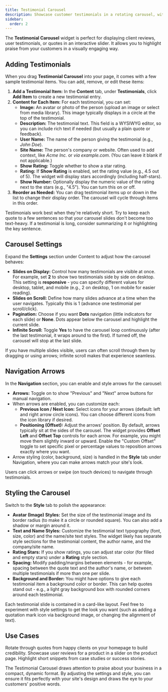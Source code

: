 ```yaml
---
title: Testimonial Carousel
description: Showcase customer testimonials in a rotating carousel, with options for images, names, ratings, and more.
sidebar:
  order: 2
---
```



The **Testimonial Carousel** widget is perfect for displaying client reviews, user testimonials, or quotes in an interactive slider. It allows you to highlight praise from your customers in a visually engaging way.

## Adding Testimonials

When you drag **Testimonial Carousel** into your page, it comes with a few sample testimonial items. You can add, remove, or edit these items:

<Steps>

1. **Add a Testimonial Item:** In the **Content** tab, under **Testimonials**, click **Add Item** to create a new testimonial entry.
2. **Content for Each Item:** For each testimonial, you can set:
   - **Image:** An avatar or photo of the person (upload an image or select from media library). This image typically displays in a circle at the top of the testimonial.
   - **Description:** The testimonial text. This field is a WYSIWYG editor, so you can include rich text if needed (but usually a plain quote or feedback).
   - **User Name:** The name of the person giving the testimonial (e.g., *John Doe*).
   - **Site Name:** The person's company or website. Often used to add context, like *Acme Inc.* or *via example.com*. (You can leave it blank if not applicable.)
   - **Show Rating:** Toggle whether to show a star rating.
   - **Rating:** If **Show Rating** is enabled, set the rating value (e.g., 4.5 out of 5). The widget will display stars accordingly (including half-stars).
   - **Show Number:** Optionally display the numeric value of the rating next to the stars (e.g., "4.5"). You can turn this on or off.
3. **Reorder as Needed:** You can drag testimonial items up or down in the list to change their display order. The carousel will cycle through items in this order.

</Steps>

<Aside type="note" title="Tip: Keep It Concise">
Testimonials work best when they're relatively short. Try to keep each quote to a few sentences so that your carousel slides don't become too text-heavy. If a testimonial is long, consider summarizing it or highlighting the key sentence.
</Aside>

## Carousel Settings

Expand the **Settings** section under Content to adjust how the carousel behaves:

- **Slides on Display:** Control how many testimonials are visible at once. For example, set **2** to show two testimonials side by side on desktop. This setting is **responsive** - you can specify different values for desktop, tablet, and mobile (e.g., 2 on desktop, 1 on mobile for easier reading).
- **Slides on Scroll:** Define how many slides advance at a time when the user navigates. Typically this is 1 (advance one testimonial per scroll/click).
- **Pagination:** Choose if you want **Dots** navigation (little indicators for each slide) or **None**. Dots appear below the carousel and highlight the current slide.
- **Infinite Scroll:** Toggle **Yes** to have the carousel loop continuously (after the last testimonial, it wraps around to the first). If turned off, the carousel will stop at the last slide.

If you have multiple slides visible, users can often scroll through them by dragging or using arrows; infinite scroll makes that experience seamless.

## Navigation Arrows

In the **Navigation** section, you can enable and style arrows for the carousel:

- **Arrows:** Toggle on to show "Previous" and "Next" arrow buttons for manual navigation.
- When arrows are enabled, you can customize each:
  - **Previous Icon / Next Icon:** Select icons for your arrows (default: left and right arrow circle icons). You can choose different icons from the icon library if desired.
  - **Positioning (Offset):** Adjust the arrows' position. By default, arrows typically sit at the sides of the carousel. The widget provides **Offset Left** and **Offset Top** controls for each arrow. For example, you might move them slightly inward or upward. Enable the "Custom Offset" toggle to set specific pixel or percentage values to reposition arrows exactly where you want.
- Arrow styling (color, background, size) is handled in the **Style** tab under Navigation, where you can make arrows match your site's look.

Users can click arrows or swipe (on touch devices) to navigate through testimonials.

## Styling the Carousel

Switch to the **Style** tab to polish the appearance:

- **Avatar (Image) Styles:** Set the size of the testimonial image and its border radius (to make it a circle or rounded square). You can also add a shadow or margin around it.
- **Text and Name Styles:** Customize the testimonial text typography (font, size, color) and the name/site text styles. The widget likely has separate style sections for the testimonial content, the author name, and the company/site name.
- **Rating Stars:** If you show ratings, you can adjust star color (for filled and empty stars) under a **Rating** style section.
- **Spacing:** Modify padding/margins between elements - for example, spacing between the quote text and the author's name, or between multiple testimonials if more than one per slide.
- **Background and Border:** You might have options to give each testimonial item a background color or border. This can help quotes stand out - e.g., a light gray background box with rounded corners around each testimonial.

Each testimonial slide is contained in a card-like layout. Feel free to experiment with style settings to get the look you want (such as adding a quotation mark icon via background image, or changing the alignment of text).

## Use Cases

<CardGrid stagger>
  <Card title='Client Testimonials'>Rotate through quotes from happy clients on your homepage to build credibility.</Card>
  <Card title='Product Reviews'>Showcase user reviews for a product in a slider on the product page.</Card>
  <Card title='Case Studies'>Highlight short snippets from case studies or success stories.</Card>
</CardGrid>

The Testimonial Carousel draws attention to praise about your business in a compact, dynamic format. By adjusting the settings and style, you can ensure it fits perfectly with your site's design and draws the eye to your customers' positive words.